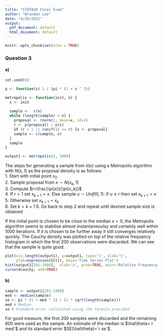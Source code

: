```yaml
---
title: "STAT840 Final Exam"
author: "Branden Lee"
date: "4/26/2021"
output:
  pdf_document: default
  html_document: default
---
```


```r
knitr::opts_chunk$set(echo = TRUE)
```

### Question 3

#### a)
```r
set.seed(0)

p <- function(x) 1 / (pi * (1 + x ^ 2))

metropolis <- function(init, n) {
  x <- init
  
  sample <-  c(x)
  while (length(sample) < n) {
    proposal <- rnorm(1, mean=x, sd=1)
    r <- p(proposal) / p(x)
    if (r > 1 || runif(1) <= r) {x <- proposal}
    sample <- c(sample, x)
  }
  sample
}

output1 <- metropolis(3, 1000)
```
The steps for generating a sample from $\pi(x)$ using a Metropolis algorithm with $N(x,1)$ as the proposal density is as follows:  
1. Start with initial point $x_0$  
2. Sample proposal from $x\sim N(x_k, 1)$  
3. Compute $r=\frac{\pi(x)}{\pi(x_k)}$  
4. If $r>1$ set $x_{k+1}=x$. Else sample $u\sim Unif(0,1)$: if $u\leq r$ then set $x_{k+1}=x$  
5. Otherwise set $x_{k+1}=x_k$  
6. Set $k=k+1$
6. Go back to step 2 and repeat until desired sample size is obtained  

If the initial point is chosen to be close to the median $x=0$, the Metropolis algorithm seems to stabilise almost instantaneoulsy and certainly well within 1000 iterations. If it is chosen to be further away it still converges relatively quickly.
The Cauchy density was plotted on top of the relative frequency histogram in which the first 200 observations were discarded. We can see that the sample is quite good.

```r
plot(x=1:length(output1), y=output1, type='l', xlab='t',
     ylab=expression(X[t]), main='Time Series Plot')
hist(output1[201:1000],  xlab='x', prob=TRUE, main='Relative Frequency')
curve(dcauchy, add=TRUE)
```

#### b)
```r
sample <- output1[201:1000]
med <- median(sample)
se <- pi * (1 + med ^ 2) / (2 * sqrt(length(sample)))
med # Median
se # Standard error calculated using the formula provided
```
For good measure, the first 200 samples were discarded and the remaining 800 were used as the sample. An estimate of the median is $\hat\theta=`r med`$ and its standard error $SE(\hat\theta)=`r se`$.